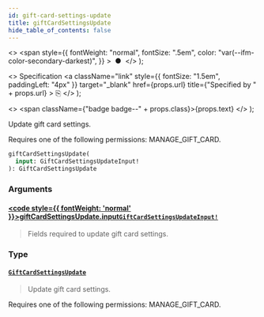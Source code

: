 ```yaml
---
id: gift-card-settings-update
title: giftCardSettingsUpdate
hide_table_of_contents: false
---
```


  <>
    <span
      style={{
        fontWeight: "normal",
        fontSize: ".5em",
        color: "var(--ifm-color-secondary-darkest)",
      }}
    >
      &nbsp;●&nbsp;
    </span>
  </>
);

  <>
    Specification
    <a
      className="link"
      style={{ fontSize: "1.5em", paddingLeft: "4px" }}
      target="\_blank"
      href={props.url}
      title={"Specified by " + props.url}
    >
      ⎘
    </a>
  </>
);

  <>
    <span className={"badge badge--" + props.class}>{props.text}</span>
  </>
);

Update gift card settings.

Requires one of the following permissions: MANAGE_GIFT_CARD.

```graphql
giftCardSettingsUpdate(
  input: GiftCardSettingsUpdateInput!
): GiftCardSettingsUpdate
```

### Arguments

#### [<code style={{ fontWeight: 'normal' }}>giftCardSettingsUpdate.<b>input</b></code>](#)<Bullet />[`GiftCardSettingsUpdateInput!`](../../../api-reference/gift-cards/inputs/gift-card-settings-update-input) <Badge class="secondary" text="non-null"/> <Badge class="secondary" text="input"/> <Badge class="secondary" text="gift-cards"/>

> Fields required to update gift card settings.

### Type

#### [`GiftCardSettingsUpdate`](../../../api-reference/gift-cards/objects/gift-card-settings-update) <Badge class="secondary" text="object"/> <Badge class="secondary" text="gift-cards"/>

> Update gift card settings.

Requires one of the following permissions: MANAGE_GIFT_CARD.

>
